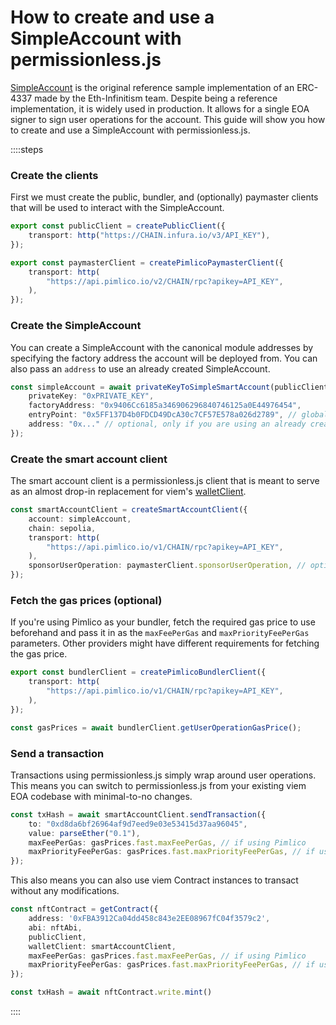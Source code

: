 # How to create and use a SimpleAccount with permissionless.js

[SimpleAccount](https://github.com/eth-infinitism/account-abstraction/blob/develop/contracts/samples/SimpleAccount.sol) is the original reference sample implementation of an ERC-4337 made by the Eth-Infinitism team. Despite being a reference implementation, it is widely used in production. It allows for a single EOA signer to sign user operations for the account. This guide will show you how to create and use a SimpleAccount with permissionless.js.

::::steps

### Create the clients

First we must create the public, bundler, and (optionally) paymaster clients that will be used to interact with the SimpleAccount.

```ts
export const publicClient = createPublicClient({
	transport: http("https://CHAIN.infura.io/v3/API_KEY"),
});

export const paymasterClient = createPimlicoPaymasterClient({
	transport: http(
		"https://api.pimlico.io/v2/CHAIN/rpc?apikey=API_KEY",
	),
});
```

### Create the SimpleAccount

You can create a SimpleAccount with the canonical module addresses by specifying the factory address the account will be deployed from. You can also pass an `address` to use an already created SimpleAccount.

```ts
const simpleAccount = await privateKeyToSimpleSmartAccount(publicClient, {
	privateKey: "0xPRIVATE_KEY",
	factoryAddress: "0x9406Cc6185a346906296840746125a0E44976454",
	entryPoint: "0x5FF137D4b0FDCD49DcA30c7CF57E578a026d2789", // global entrypoint
	address: "0x..." // optional, only if you are using an already created account
});
```

### Create the smart account client

The smart account client is a permissionless.js client that is meant to serve as an almost drop-in replacement for viem's [walletClient](https://viem.sh/docs/clients/wallet.html).

```ts
const smartAccountClient = createSmartAccountClient({
	account: simpleAccount,
	chain: sepolia,
	transport: http(
		"https://api.pimlico.io/v1/CHAIN/rpc?apikey=API_KEY",
	),
	sponsorUserOperation: paymasterClient.sponsorUserOperation, // optional
});
```

### Fetch the gas prices (optional)

If you're using Pimlico as your bundler, fetch the required gas price to use beforehand and pass it in as the `maxFeePerGas` and `maxPriorityFeePerGas` parameters. Other providers might have different requirements for fetching the gas price.

```ts
export const bundlerClient = createPimlicoBundlerClient({
	transport: http(
		"https://api.pimlico.io/v1/CHAIN/rpc?apikey=API_KEY",
	),
});

const gasPrices = await bundlerClient.getUserOperationGasPrice();
```

### Send a transaction

Transactions using permissionless.js simply wrap around user operations. This means you can switch to permissionless.js from your existing viem EOA codebase with minimal-to-no changes.

```ts
const txHash = await smartAccountClient.sendTransaction({
	to: "0xd8da6bf26964af9d7eed9e03e53415d37aa96045",
	value: parseEther("0.1"),
	maxFeePerGas: gasPrices.fast.maxFeePerGas, // if using Pimlico
	maxPriorityFeePerGas: gasPrices.fast.maxPriorityFeePerGas, // if using Pimlico
});
```

This also means you can also use viem Contract instances to transact without any modifications.

```ts
const nftContract = getContract({
	address: '0xFBA3912Ca04dd458c843e2EE08967fC04f3579c2',
	abi: nftAbi,
	publicClient,
	walletClient: smartAccountClient,
	maxFeePerGas: gasPrices.fast.maxFeePerGas, // if using Pimlico
	maxPriorityFeePerGas: gasPrices.fast.maxPriorityFeePerGas, // if using Pimlico
});

const txHash = await nftContract.write.mint()
```

::::